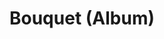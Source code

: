 ---
layout: holo9song
title: "Bouquet (Album)"
thumbfile: "00_album"

streamlink: "https://hip.streamlink.to/BouquetCD"
nyaaid: "https://nyaa.si/view/1375118"
yt_playlistid: "OLAK5uy_kXvSUxrbUke1AcdU5TnA0G9KFFA-Nw9OE"

info:
    title: "Bouquet"
    extras:
        - role: Performer
          name: "hololive IDOL PROJECT"
        - role: Product No
          name: "HOLO-0001"
        - role: Publisher
          name: "hololive Production"

tracklist:
    - Dreaming Days (Bouquet ver.)
    - Blue Clapper (Bouquet ver.)
    - 至上主義アドトラック (Bouquet ver.)
    - STARDUST SONG (Bouquet ver.)
    - 百花繚乱花吹雪 (Bouquet ver.)
    - でいり〜だいあり〜! (Bouquet ver.)
    - 今宵はHalloween Night! (Bouquet ver.)
    - Suspect (Bouquet ver.)
    - Candy-Go-Round (Bouquet ver.)
    - あすいろClearSky (Bouquet ver.)
    - 大切フォトグラフ (Bouquet ver.)
    - Shiny Smily Story (Bouquet ver.)
    - Yumemiru Sora e (Bouquet ver.)
    - Kirameki Rider (Bouquet ver.)
---